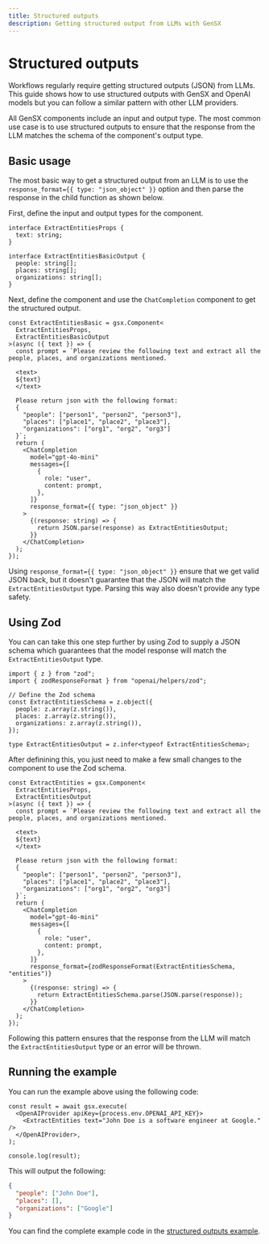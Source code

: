 ```yaml
---
title: Structured outputs
description: Getting structured output from LLMs with GenSX
---
```


# Structured outputs

Workflows regularly require getting structured outputs (JSON) from LLMs. This guide shows how to use structured outputs with GenSX and OpenAI models but you can follow a similar pattern with other LLM providers.

All GenSX components include an input and output type. The most common use case is to use structured outputs to ensure that the response from the LLM matches the schema of the component's output type.

## Basic usage

The most basic way to get a structured output from an LLM is to use the `response_format={{ type: "json_object" }}` option and then parse the response in the child function as shown below.

First, define the input and output types for the component.

```tsx
interface ExtractEntitiesProps {
  text: string;
}

interface ExtractEntitiesBasicOutput {
  people: string[];
  places: string[];
  organizations: string[];
}
```

Next, define the component and use the `ChatCompletion` component to get the structured output.

```tsx
const ExtractEntitiesBasic = gsx.Component<
  ExtractEntitiesProps,
  ExtractEntitiesBasicOutput
>(async ({ text }) => {
  const prompt = `Please review the following text and extract all the people, places, and organizations mentioned.

  <text>
  ${text}
  </text>

  Please return json with the following format:
  {
    "people": ["person1", "person2", "person3"],
    "places": ["place1", "place2", "place3"],
    "organizations": ["org1", "org2", "org3"]
  }`;
  return (
    <ChatCompletion
      model="gpt-4o-mini"
      messages={[
        {
          role: "user",
          content: prompt,
        },
      ]}
      response_format={{ type: "json_object" }}
    >
      {(response: string) => {
        return JSON.parse(response) as ExtractEntitiesOutput;
      }}
    </ChatCompletion>
  );
});
```

Using `response_format={{ type: "json_object" }}` ensure that we get valid JSON back, but it doesn't guarantee that the JSON will match the `ExtractEntitiesOutput` type. Parsing this way also doesn't provide any type safety.

## Using Zod

You can can take this one step further by using Zod to supply a JSON schema which guarantees that the model response will match the `ExtractEntitiesOutput` type.

```tsx
import { z } from "zod";
import { zodResponseFormat } from "openai/helpers/zod";

// Define the Zod schema
const ExtractEntitiesSchema = z.object({
  people: z.array(z.string()),
  places: z.array(z.string()),
  organizations: z.array(z.string()),
});

type ExtractEntitiesOutput = z.infer<typeof ExtractEntitiesSchema>;
```

After definining this, you just need to make a few small changes to the component to use the Zod schema.

```tsx
const ExtractEntities = gsx.Component<
  ExtractEntitiesProps,
  ExtractEntitiesOutput
>(async ({ text }) => {
  const prompt = `Please review the following text and extract all the people, places, and organizations mentioned.

  <text>
  ${text}
  </text>

  Please return json with the following format:
  {
    "people": ["person1", "person2", "person3"],
    "places": ["place1", "place2", "place3"],
    "organizations": ["org1", "org2", "org3"]
  }`;
  return (
    <ChatCompletion
      model="gpt-4o-mini"
      messages={[
        {
          role: "user",
          content: prompt,
        },
      ]}
      response_format={zodResponseFormat(ExtractEntitiesSchema, "entities")}
    >
      {(response: string) => {
        return ExtractEntitiesSchema.parse(JSON.parse(response));
      }}
    </ChatCompletion>
  );
});
```

Following this pattern ensures that the response from the LLM will match the `ExtractEntitiesOutput` type or an error will be thrown.

## Running the example

You can run the example above using the following code:

```tsx
const result = await gsx.execute(
  <OpenAIProvider apiKey={process.env.OPENAI_API_KEY}>
    <ExtractEntities text="John Doe is a software engineer at Google." />
  </OpenAIProvider>,
);

console.log(result);
```

This will output the following:

```json
{
  "people": ["John Doe"],
  "places": [],
  "organizations": ["Google"]
}
```

You can find the complete example code in the [structured outputs example](https://github.com/gensx-inc/gensx/tree/main/examples/basicExamples/structuredOutputs/index.tsx).
